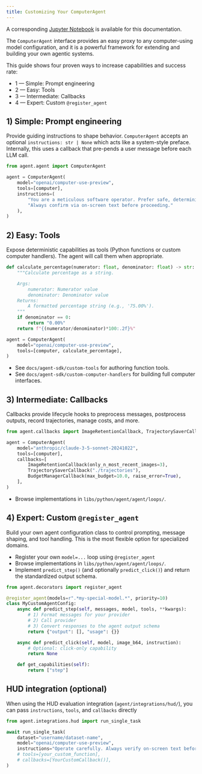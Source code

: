 ```yaml
---
title: Customizing Your ComputerAgent
---
```


<Callout>A corresponding <a href="https://github.com/trycua/cua/blob/main/notebooks/customizing_computeragent.ipynb" target="_blank">Jupyter Notebook</a> is available for this documentation.</Callout>

The `ComputerAgent` interface provides an easy proxy to any computer-using model configuration, and it is a powerful framework for extending and building your own agentic systems.

This guide shows four proven ways to increase capabilities and success rate:

- 1 — Simple: Prompt engineering
- 2 — Easy: Tools
- 3 — Intermediate: Callbacks
- 4 — Expert: Custom `@register_agent`

## 1) Simple: Prompt engineering

Provide guiding instructions to shape behavior. `ComputerAgent` accepts an optional `instructions: str | None` which acts like a system-style preface. Internally, this uses a callback that pre-pends a user message before each LLM call.

```python
from agent.agent import ComputerAgent

agent = ComputerAgent(
    model="openai/computer-use-preview",
    tools=[computer],
    instructions=(
        "You are a meticulous software operator. Prefer safe, deterministic actions. "
        "Always confirm via on-screen text before proceeding."
    ),
)
```

## 2) Easy: Tools

Expose deterministic capabilities as tools (Python functions or custom computer handlers). The agent will call them when appropriate.

```python
def calculate_percentage(numerator: float, denominator: float) -> str:
    """Calculate percentage as a string.

    Args:
        numerator: Numerator value
        denominator: Denominator value
    Returns:
        A formatted percentage string (e.g., '75.00%').
    """
    if denominator == 0:
        return "0.00%"
    return f"{(numerator/denominator)*100:.2f}%"

agent = ComputerAgent(
    model="openai/computer-use-preview",
    tools=[computer, calculate_percentage],
)
```

- See `docs/agent-sdk/custom-tools` for authoring function tools.
- See `docs/agent-sdk/custom-computer-handlers` for building full computer interfaces.

## 3) Intermediate: Callbacks

Callbacks provide lifecycle hooks to preprocess messages, postprocess outputs, record trajectories, manage costs, and more.

```python
from agent.callbacks import ImageRetentionCallback, TrajectorySaverCallback, BudgetManagerCallback

agent = ComputerAgent(
    model="anthropic/claude-3-5-sonnet-20241022",
    tools=[computer],
    callbacks=[
        ImageRetentionCallback(only_n_most_recent_images=3),
        TrajectorySaverCallback("./trajectories"),
        BudgetManagerCallback(max_budget=10.0, raise_error=True),
    ],
)
```

- Browse implementations in `libs/python/agent/agent/loops/`.

## 4) Expert: Custom `@register_agent`

Build your own agent configuration class to control prompting, message shaping, and tool handling. This is the most flexible option for specialized domains.

- Register your own `model=...` loop using `@register_agent`
- Browse implementations in `libs/python/agent/agent/loops/`.
- Implement `predict_step()` (and optionally `predict_click()`) and return the standardized output schema.

```python
from agent.decorators import register_agent

@register_agent(models=r".*my-special-model.*", priority=10)
class MyCustomAgentConfig:
    async def predict_step(self, messages, model, tools, **kwargs):
        # 1) Format messages for your provider
        # 2) Call provider
        # 3) Convert responses to the agent output schema
        return {"output": [], "usage": {}}

    async def predict_click(self, model, image_b64, instruction):
        # Optional: click-only capability
        return None

    def get_capabilities(self):
        return ["step"]
```

## HUD integration (optional)

When using the HUD evaluation integration (`agent/integrations/hud/`), you can pass `instructions`, `tools`, and `callbacks` directly

```python
from agent.integrations.hud import run_single_task

await run_single_task(
    dataset="username/dataset-name",
    model="openai/computer-use-preview",
    instructions="Operate carefully. Always verify on-screen text before actions.",
    # tools=[your_custom_function],
    # callbacks=[YourCustomCallback()],
)
```